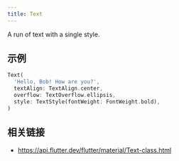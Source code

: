 ```yaml
---
title: Text
---
```


A run of text with a single style.

## 示例

```dart liveslice=Text
Text(
  'Hello, Bob! How are you?',
  textAlign: TextAlign.center,
  overflow: TextOverflow.ellipsis,
  style: TextStyle(fontWeight: FontWeight.bold),
)
```

## 相关链接

- https://api.flutter.dev/flutter/material/Text-class.html

